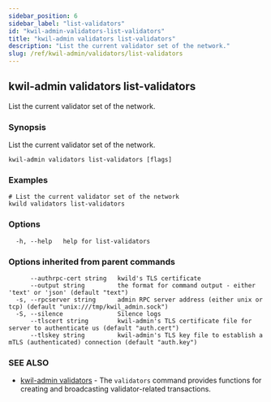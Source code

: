 ```yaml
---
sidebar_position: 6
sidebar_label: "list-validators"
id: "kwil-admin-validators-list-validators"
title: "kwil-admin validators list-validators"
description: "List the current validator set of the network."
slug: /ref/kwil-admin/validators/list-validators
---
```


## kwil-admin validators list-validators

List the current validator set of the network.

### Synopsis

List the current validator set of the network.

```
kwil-admin validators list-validators [flags]
```

### Examples

```
# List the current validator set of the network
kwild validators list-validators
```

### Options

```
  -h, --help   help for list-validators
```

### Options inherited from parent commands

```
      --authrpc-cert string   kwild's TLS certificate
      --output string         the format for command output - either 'text' or 'json' (default "text")
  -s, --rpcserver string      admin RPC server address (either unix or tcp) (default "unix:///tmp/kwil_admin.sock")
  -S, --silence               Silence logs
      --tlscert string        kwil-admin's TLS certificate file for server to authenticate us (default "auth.cert")
      --tlskey string         kwil-admin's TLS key file to establish a mTLS (authenticated) connection (default "auth.key")
```

### SEE ALSO

* [kwil-admin validators](/docs/ref/kwil-admin/validators)	 - The `validators` command provides functions for creating and broadcasting validator-related transactions.


